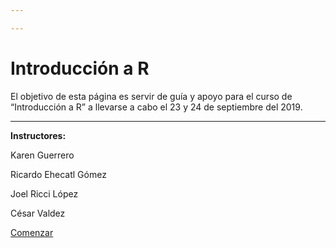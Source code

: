 ```yaml
---

---
```


<div class="jumbotron">
  <h1 class="display-3">Introducción a R</h1>
  <p class="lead">
    El objetivo de esta página es servir de guía y apoyo para el curso de "Introducción a R" a llevarse a cabo el 23 y 24 de septiembre del 2019.
  </p>
  <hr class="my-4">
  <p><strong>Instructores:</strong></p>
  <p>Karen Guerrero</p>
  <p>Ricardo Ehecatl Gómez</p>
  <p>Joel Ricci López</p>
  <p>César Valdez</p>
  <p class="lead">
    <a class="btn btn-primary btn-lg" href="#" role="button">Comenzar</a>
  </p>
</div>
